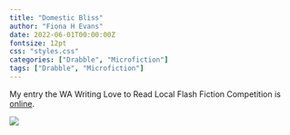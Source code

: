 ```yaml
---
title: "Domestic Bliss"
author: "Fiona H Evans"
date: 2022-06-01T00:00:00Z
fontsize: 12pt
css: "styles.css"
categories: ["Drabble", "Microfiction"]
tags: ["Drabble", "Microfiction"] 
---
```


My entry the WA Writing Love to Read Local Flash Fiction Competition is  [online](https://ltrl.writingwa.org/flash-fiction-competition-entries/page/8/#book1603).

<!--
<b>Domestic bliss</b>

The sickly sweet aroma of singed flesh tickles my nostrils as he tests the heat with his finger.

“See how hot it is?”

With smouldering eyes, he brandishes the tool at my naked curves draped across the bed.

I’m quivering with arousal and fear. Will he actually do it?

I watch, wide-eyed, as his jaw clenches and a muscle in his cheek twitches. I can almost taste the salty sheen of his sweat.

“Please,” I beg.

My husband lowers the iron, and with a gentleness I’ve never seen before, he presses the wrinkles from my new business shirt.

[Inspired by the cover of "Burn Patterns", Ron Elliott, Fremantle Press] -->

<!--  image in static/media -->
<!-- ![Domestic Bliss](WritingWA.jpg) -->
![](/media/img/WritingWA.jpg) 
<br> 
